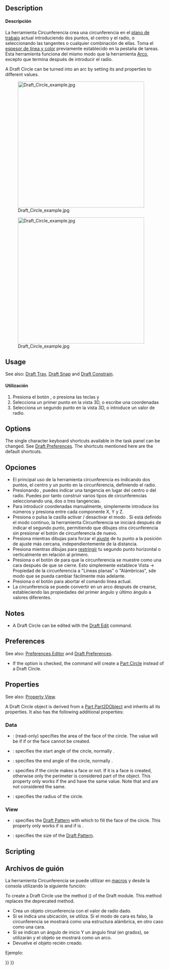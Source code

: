 <languages/>

{{Docnav
|[[Draft_Arc_3Points|Arc 3Points]]
|[[Draft_Ellipse|Ellipse]]
|[[Draft_Workbench|Draft]]
|IconL=Draft_Arc_3Points.svg
|IconR=Draft_Ellipse.svg
|IconC=Workbench_Draft.svg
}}

<div class="mw-translate-fuzzy">
{{GuiCommand/es
|Name=Draft Circle
|Name/es=Draft Círculo
|Workbenches=[[Draft_Workbench/es|Croquis]], [[Arch_Workbench/es|Arquitectura]]
|MenuLocation=Boceto → Circunferencia
|Shortcut={{KEY|C}} {{KEY|I}}
|Version=0.7
|SeeAlso=[[Draft_Arc/es|Arco]]
}}
</div>

==Description== 

<div class="mw-translate-fuzzy">
====Descripción====

La herramienta Circunferencia crea una circunferencia en el [[Draft SelectPlane/es|plano de trabajo]] actual introduciendo dos puntos, el centro y el radio, o seleccionando las tangentes o cualquier combinación de ellas. Toma el [[Draft Linestyle/es|espesor de línea y color]] previamente establecido en la pestaña de tareas. Esta herramienta funciona del mismo modo que la herramienta [[Draft Arc/es|Arco]], excepto que termina después de introducir el radio.
</div>

A Draft Circle can be turned into an arc by setting its {{PropertyData|First Angle}} and {{PropertyData|Last Angle}} properties to different values.

[[Image:Draft_Circle_example.jpg|400px]]
<div class="mw-translate-fuzzy">
[[Image:Draft_Circle_example.jpg|400px]]
</div>

==Usage== 

See also: [[Draft_Tray|Draft Tray]], [[Draft_Snap|Draft Snap]] and [[Draft_Constrain|Draft Constrain]].

<div class="mw-translate-fuzzy">
====Utilización====

# Presiona el botón {{KEY|[[Image:Draft Circle.png|16px]] [[Draft Circle/es|Circunferencia]]}}, o presiona las teclas {{KEY|C}} y {{KEY|I}}
# Selecciona un primer punto en la vista 3D, o escribe una coordenadas
# Selecciona un segundo punto en la vista 3D, o introduce un valor de radio.
</div>

==Options==

The single character keyboard shortcuts available in the task panel can be changed. See [[Draft_Preferences|Draft Preferences]]. The shortcuts mentioned here are the default shortcuts.

<div class="mw-translate-fuzzy">
==Opciones==

* El principal uso de la herramienta circunferencia es indicando dos puntos, el centro y un punto en la circunferencia, definiendo el radio.
* Presionando {{KEY|ALT}}, puedes indicar una tangencia en lugar del centro o del radio. Puedes por tanto construir varios tipos de circunferencias seleccionando una, dos o tres tangencias.
* Para introducir coordenadas manualmente, simplemente introduce los números y presiona {{KEY|ENTER}} entre cada componente X, Y y Z.
* Presiona {{KEY|T}} o pulsa la casilla activar / desactivar el modo {{KEY|'''Continuo'''}}. Si está definido el modo continuo, la herramienta Circunferencia se iniciará después de indicar el segundo punto, permitiendo que dibujes otra circunferencia sin presionar el botón de circunferencia de nuevo.
* Presiona {{KEY|CTRL}} mientras dibujas para forzar el [[Draft_Snap/es|ajuste]] de tu punto a la posición de ajuste más cercana, independientemente de la distancia.
* Presiona {{KEY|SHIFT}} mientras dibujas para [[Draft_Constrain/es|restringir]] tu segundo punto horizontal o verticalmente en relación al primero.
* Presiona {{KEY|I}} o el botón de {{KEY|'''Relleno'''}} para que la circunferencia se muestre como una cara después de que se cierre. Esto simplemente establece Vista -> Propiedad de la circunferencia a "Líneas planas" o "Alámbricas", sde modo que se pueda cambiar fácilmente más adelante.
* Presiona {{KEY|ESC}} o el botón {{KEY|'''Cancelar'''}} para abortar el comando línea actual.
* La circunferencia se puede convertir en un arco después de crearse, estableciendo las propiedades del primer ángulo y último ángulo a valores diferentes.
</div>

==Notes==

* A Draft Circle can be edited with the [[Draft_Edit|Draft Edit]] command.

==Preferences==

See also: [[Preferences_Editor|Preferences Editor]] and [[Draft_Preferences|Draft Preferences]].

* If the {{MenuCommand|Edit → Preferences → Draft → General → Create Part primitives if possible}} option is checked, the command will create a [[Part_Circle|Part Circle]] instead of a Draft Circle.

==Properties==

See also: [[Property_View|Property View]].

A Draft Circle object is derived from a [[Part_Part2DObject|Part Part2DObject]] and inherits all its properties. It also has the following additional properties:

===Data===

{{TitleProperty|Draft}}

* {{PropertyData|Area|Area}}: (read-only) specifies the area of the face of the circle. The value will be {{value|0.0}} if {{PropertyData|Make Face}} if {{FALSE}} or the face cannot be created.
* {{PropertyData|First Angle|Angle}}: specifies the start angle of the circle, normally {{value|0&#176;}}.
* {{PropertyData|Last Angle|Angle}}: specifies the end angle of the circle, normally {{value|0&#176;}}.
* {{PropertyData|Make Face|Bool}}: specifies if the circle makes a face or not. If it is {{TRUE}} a face is created, otherwise only the perimeter is considered part of the object. This property only works if the {{PropertyData|First Angle}} and {{PropertyData|Last Angle}} have the same value. Note that {{value|0&#176;}} and {{value|360&#176;}} are not considered the same.
* {{PropertyData|Radius|Length}}: specifies the radius of the circle.

===View===

{{TitleProperty|Draft}}

* {{PropertyView|Pattern|Enumeration}}: specifies the [[Draft_Pattern|Draft Pattern]] with which to fill the face of the circle. This property only works if {{PropertyData|Make Face}} is {{TRUE}} and if {{PropertyView|Display Mode}} is {{value|Flat Lines}}.
* {{PropertyView|Pattern Size|Float}}: specifies the size of the [[Draft_Pattern|Draft Pattern]].

==Scripting==

<div class="mw-translate-fuzzy">
==Archivos de guión==

La herramienta Circunferencia se puede utilizar en [[macros/es|macros]] y desde la consola utilizando la siguiente función:
</div>

To create a Draft Circle use the {{incode|make_circle}} method ({{Version|0.19}}) of the Draft module. This method replaces the deprecated {{incode|makeCircle}} method.

{{Code|code=
circle = make_circle(radius, placement=None, face=None, startangle=None, endangle=None, support=None)
circle = make_circle(Part.Edge, placement=None, face=None, startangle=None, endangle=None, support=None)
}}

<div class="mw-translate-fuzzy">
* Crea un objeto circunferencia con el valor de radio dado.
* Si se indica una ubicación, se utiliza. Si el modo de cara es falso, la circunferencia se mostrará como una estructura alámbrica, en otro caso como una cara.
* Si se indican un ángulo de inicio Y un ángulo final (en grados), se utilizarán y el objeto se mostrará como un arco.
* Devuelve el objeto recién creado.
</div>

Ejemplo:
{{Code|code=
import FreeCAD as App
import Draft

doc = App.newDocument()

circle1 = Draft.make_circle(200)

zaxis = App.Vector(0, 0, 1)
p2 = App.Vector(1000, 1000, 0)
place2 = App.Placement(p2, App.Rotation(zaxis, 0))
circle2 = Draft.make_circle(500, placement=place2)

p3 = App.Vector(-1000, -1000, 0)
place3 = App.Placement(p3, App.Rotation(zaxis, 0))
circle3 = Draft.make_circle(750, placement=place3)

doc.recompute()
}}


{{Docnav
|[[Draft_Arc_3Points|Arc 3Points]]
|[[Draft_Ellipse|Ellipse]]
|[[Draft_Workbench|Draft]]
|IconL=Draft_Arc_3Points.svg
|IconR=Draft_Ellipse.svg
|IconC=Workbench_Draft.svg
}}

{{Draft Tools navi{{#translation:}}}}
{{Userdocnavi{{#translation:}}}}